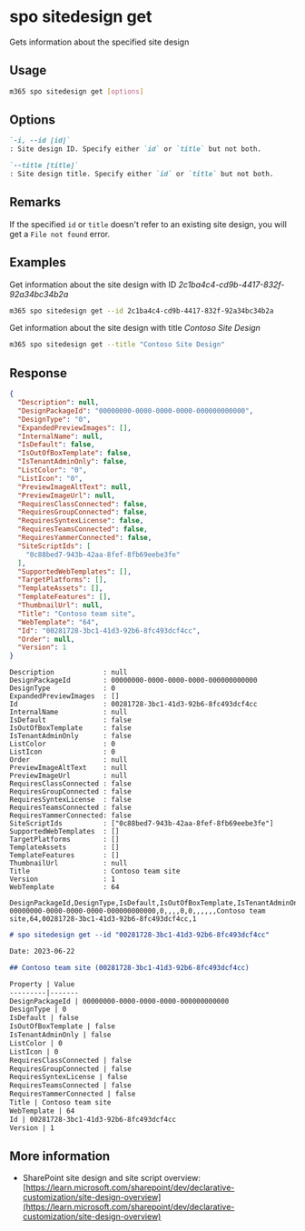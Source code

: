 
# spo sitedesign get

Gets information about the specified site design

## Usage

```sh
m365 spo sitedesign get [options]
```

## Options

```md definition-list
`-i, --id [id]`
: Site design ID. Specify either `id` or `title` but not both.

`--title [title]`
: Site design title. Specify either `id` or `title` but not both.
```

<Global />

## Remarks

If the specified `id` or `title` doesn't refer to an existing site design, you will get a `File not found` error.

## Examples

Get information about the site design with ID _2c1ba4c4-cd9b-4417-832f-92a34bc34b2a_

```sh
m365 spo sitedesign get --id 2c1ba4c4-cd9b-4417-832f-92a34bc34b2a
```

Get information about the site design with title _Contoso Site Design_

```sh
m365 spo sitedesign get --title "Contoso Site Design"
```

## Response

<Tabs>
  <TabItem value="JSON">

  ```json
  {
    "Description": null,
    "DesignPackageId": "00000000-0000-0000-0000-000000000000",
    "DesignType": "0",
    "ExpandedPreviewImages": [],
    "InternalName": null,
    "IsDefault": false,
    "IsOutOfBoxTemplate": false,
    "IsTenantAdminOnly": false,
    "ListColor": "0",
    "ListIcon": "0",
    "PreviewImageAltText": null,
    "PreviewImageUrl": null,
    "RequiresClassConnected": false,
    "RequiresGroupConnected": false,
    "RequiresSyntexLicense": false,
    "RequiresTeamsConnected": false,
    "RequiresYammerConnected": false,
    "SiteScriptIds": [
      "0c88bed7-943b-42aa-8fef-8fb69eebe3fe"
    ],
    "SupportedWebTemplates": [],
    "TargetPlatforms": [],
    "TemplateAssets": [],
    "TemplateFeatures": [],
    "ThumbnailUrl": null,
    "Title": "Contoso team site",
    "WebTemplate": "64",
    "Id": "00281728-3bc1-41d3-92b6-8fc493dcf4cc",
    "Order": null,
    "Version": 1
  }
  ```

  </TabItem>
  <TabItem value="Text">

  ```text
  Description            : null
  DesignPackageId        : 00000000-0000-0000-0000-000000000000
  DesignType             : 0
  ExpandedPreviewImages  : []
  Id                     : 00281728-3bc1-41d3-92b6-8fc493dcf4cc
  InternalName           : null
  IsDefault              : false
  IsOutOfBoxTemplate     : false
  IsTenantAdminOnly      : false
  ListColor              : 0
  ListIcon               : 0
  Order                  : null
  PreviewImageAltText    : null
  PreviewImageUrl        : null
  RequiresClassConnected : false
  RequiresGroupConnected : false
  RequiresSyntexLicense  : false
  RequiresTeamsConnected : false
  RequiresYammerConnected: false
  SiteScriptIds          : ["0c88bed7-943b-42aa-8fef-8fb69eebe3fe"]
  SupportedWebTemplates  : []
  TargetPlatforms        : []
  TemplateAssets         : []
  TemplateFeatures       : []
  ThumbnailUrl           : null
  Title                  : Contoso team site
  Version                : 1
  WebTemplate            : 64
  ```

  </TabItem>
  <TabItem value="CSV">

  ```csv
  DesignPackageId,DesignType,IsDefault,IsOutOfBoxTemplate,IsTenantAdminOnly,ListColor,ListIcon,RequiresClassConnected,RequiresGroupConnected,RequiresSyntexLicense,RequiresTeamsConnected,RequiresYammerConnected,Title,WebTemplate,Id,Version
  00000000-0000-0000-0000-000000000000,0,,,,0,0,,,,,,Contoso team site,64,00281728-3bc1-41d3-92b6-8fc493dcf4cc,1
  ```

  </TabItem>
  <TabItem value="Markdown">

  ```md
  # spo sitedesign get --id "00281728-3bc1-41d3-92b6-8fc493dcf4cc"

  Date: 2023-06-22

  ## Contoso team site (00281728-3bc1-41d3-92b6-8fc493dcf4cc)

  Property | Value
  ---------|-------
  DesignPackageId | 00000000-0000-0000-0000-000000000000
  DesignType | 0
  IsDefault | false
  IsOutOfBoxTemplate | false
  IsTenantAdminOnly | false
  ListColor | 0
  ListIcon | 0
  RequiresClassConnected | false
  RequiresGroupConnected | false
  RequiresSyntexLicense | false
  RequiresTeamsConnected | false
  RequiresYammerConnected | false
  Title | Contoso team site
  WebTemplate | 64
  Id | 00281728-3bc1-41d3-92b6-8fc493dcf4cc
  Version | 1
  ```

  </TabItem>
</Tabs>

## More information

- SharePoint site design and site script overview: [https://learn.microsoft.com/sharepoint/dev/declarative-customization/site-design-overview](https://learn.microsoft.com/sharepoint/dev/declarative-customization/site-design-overview)
